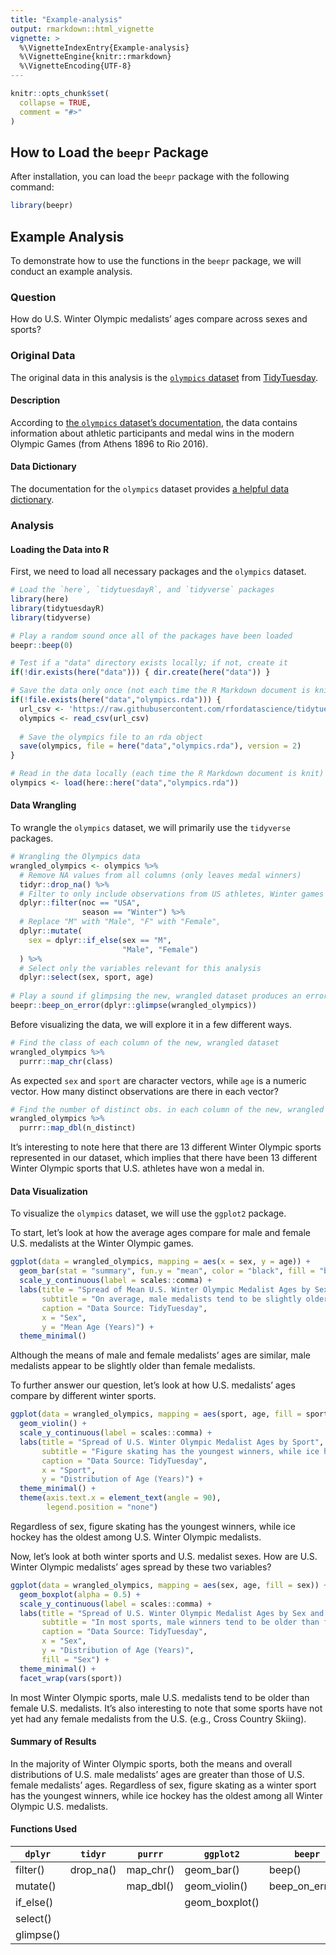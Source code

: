```yaml
---
title: "Example-analysis"
output: rmarkdown::html_vignette
vignette: >
  %\VignetteIndexEntry{Example-analysis}
  %\VignetteEngine{knitr::rmarkdown}
  %\VignetteEncoding{UTF-8}
---
```


```r
knitr::opts_chunk$set(
  collapse = TRUE,
  comment = "#>"
)
```

## How to Load the `beepr` Package

After installation, you can load the `beepr` package with the following command:

```r
library(beepr)
```

## Example Analysis

To demonstrate how to use the functions in the `beepr` package, we will conduct an example analysis.

### Question

How do U.S. Winter Olympic medalists' ages compare across sexes and sports?

### Original Data

The original data in this analysis is the [`olympics` dataset](https://github.com/rfordatascience/tidytuesday/tree/master/data/2021/2021-07-27) from [TidyTuesday](https://www.tidytuesday.com).

#### Description

According to [the `olympics` dataset's documentation](https://github.com/rfordatascience/tidytuesday/tree/master/data/2021/2021-07-27), the data contains information about athletic participants and medal wins in the modern Olympic Games (from Athens 1896 to Rio 2016).

#### Data Dictionary

The documentation for the `olympics` dataset provides [a helpful data dictionary](https://github.com/rfordatascience/tidytuesday/tree/master/data/2021/2021-07-27#data-dictionary).

### Analysis

#### Loading the Data into R

First, we need to load all necessary packages and the `olympics` dataset.

```r
# Load the `here`, `tidytuesdayR`, and `tidyverse` packages
library(here)
library(tidytuesdayR)
library(tidyverse)

# Play a random sound once all of the packages have been loaded
beepr::beep(0)
```

```r
# Test if a "data" directory exists locally; if not, create it
if(!dir.exists(here("data"))) { dir.create(here("data")) }

# Save the data only once (not each time the R Markdown document is knit)
if(!file.exists(here("data","olympics.rda"))) {
  url_csv <- 'https://raw.githubusercontent.com/rfordatascience/tidytuesday/master/data/2021/2021-07-27/olympics.csv'
  olympics <- read_csv(url_csv)
  
  # Save the olympics file to an rda object
  save(olympics, file = here("data","olympics.rda"), version = 2)
}
```

```r
# Read in the data locally (each time the R Markdown document is knit)
olympics <- load(here::here("data","olympics.rda"))
```

#### Data Wrangling

To wrangle the `olympics` dataset, we will primarily use the `tidyverse` packages.

```r
# Wrangling the Olympics data
wrangled_olympics <- olympics %>% 
  # Remove NA values from all columns (only leaves medal winners)
  tidyr::drop_na() %>% 
  # Filter to only include observations from US athletes, Winter games
  dplyr::filter(noc == "USA",
                season == "Winter") %>% 
  # Replace "M" with "Male", "F" with "Female", 
  dplyr::mutate(
    sex = dplyr::if_else(sex == "M", 
                         "Male", "Female")
  ) %>% 
  # Select only the variables relevant for this analysis
  dplyr::select(sex, sport, age) 
  
# Play a sound if glimpsing the new, wrangled dataset produces an error
beepr::beep_on_error(dplyr::glimpse(wrangled_olympics))
```

Before visualizing the data, we will explore it in a few different ways.

```r
# Find the class of each column of the new, wrangled dataset
wrangled_olympics %>% 
  purrr::map_chr(class)
```
As expected `sex` and `sport` are character vectors, while `age` is a numeric vector. How many distinct observations are there in each vector?

```r
# Find the number of distinct obs. in each column of the new, wrangled dataset
wrangled_olympics %>% 
  purrr::map_dbl(n_distinct)
```
It's interesting to note here that there are 13 different Winter Olympic sports represented in our dataset, which implies that there have been 13 different Winter Olympic sports that U.S. athletes have won a medal in.

#### Data Visualization

To visualize the `olympics` dataset, we will use the `ggplot2` package.

To start, let's look at how the average ages compare for male and female U.S. medalists at the Winter Olympic games.

```r
ggplot(data = wrangled_olympics, mapping = aes(x = sex, y = age)) +
  geom_bar(stat = "summary", fun.y = "mean", color = "black", fill = "black") +
  scale_y_continuous(label = scales::comma) +
  labs(title = "Spread of Mean U.S. Winter Olympic Medalist Ages by Sex",
       subtitle = "On average, male medalists tend to be slightly older than female medalists.",
       caption = "Data Source: TidyTuesday",
       x = "Sex",
       y = "Mean Age (Years)") +
  theme_minimal()
```

Although the means of male and female medalists' ages are similar, male medalists appear to be slightly older than female medalists.

To further answer our question, let's look at how U.S. medalists' ages compare by different winter sports.

```r
ggplot(data = wrangled_olympics, mapping = aes(sport, age, fill = sport)) +
  geom_violin() +
  scale_y_continuous(label = scales::comma) +
  labs(title = "Spread of U.S. Winter Olympic Medalist Ages by Sport",
       subtitle = "Figure skating has the youngest winners, while ice hockey has the oldest.",
       caption = "Data Source: TidyTuesday",
       x = "Sport",
       y = "Distribution of Age (Years)") +
  theme_minimal() +
  theme(axis.text.x = element_text(angle = 90),
        legend.position = "none")
```

Regardless of sex, figure skating has the youngest winners, while ice hockey has the oldest among U.S. Winter Olympic medalists.

Now, let's look at both winter sports and U.S. medalist sexes. How are U.S. Winter Olympic medalists' ages spread by these two variables?

```r
ggplot(data = wrangled_olympics, mapping = aes(sex, age, fill = sex)) +
  geom_boxplot(alpha = 0.5) +
  scale_y_continuous(label = scales::comma) +
  labs(title = "Spread of U.S. Winter Olympic Medalist Ages by Sex and Sport",
       subtitle = "In most sports, male winners tend to be older than female winners.",
       caption = "Data Source: TidyTuesday",
       x = "Sex",
       y = "Distribution of Age (Years)",
       fill = "Sex") +
  theme_minimal() +
  facet_wrap(vars(sport))
```

In most Winter Olympic sports, male U.S. medalists tend to be older than female U.S. medalists.
It's also interesting to note that some sports have not yet had any female medalists from the U.S. (e.g., Cross Country Skiing).

#### Summary of Results

In the majority of Winter Olympic sports, both the means and overall distributions of U.S. male medalists' ages are greater than those of U.S. female medalists' ages. 
Regardless of sex, figure skating as a winter sport has the youngest winners, while ice hockey has the oldest among all Winter Olympic U.S. medalists.

#### Functions Used

| **`dplyr`** | **`tidyr`** | **`purrr`** | **`ggplot2`** | **`beepr`** |
|------|------|------|------|------|
| filter() | drop_na() | map_chr() | geom_bar() | beep() |
| mutate() | | map_dbl() | geom_violin() | beep_on_error() |
| if_else() | | | geom_boxplot() | |
| select() | | | | |
| glimpse() | | | | |
